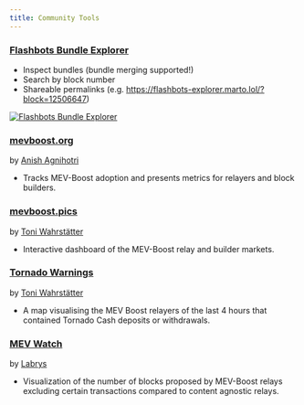 ```yaml
---
title: Community Tools
---
```


### [Flashbots Bundle Explorer](http://flashbots-explorer.marto.lol/)

- Inspect bundles (bundle merging supported!)
- Search by block number
- Shareable permalinks (e.g. https://flashbots-explorer.marto.lol/?block=12506647)

[![Flashbots Bundle Explorer](/img/bundle-explorer.png)](http://flashbots-explorer.marto.lol/)

### [mevboost.org](https://www.mevboost.org/)
by [Anish Agnihotri](https://anishagnihotri.com/)
- Tracks MEV-Boost adoption and presents metrics for relayers and block builders.

### [mevboost.pics](https://mevboost.pics/)
by [Toni Wahrstätter](https://toniwahrstaetter.com/)
- Interactive dashboard of the MEV-Boost relay and builder markets.

### [Tornado Warnings](https://tornado-warning.info/)
by [Toni Wahrstätter](https://toniwahrstaetter.com/)
- A map visualising the MEV Boost relayers of the last 4 hours that contained Tornado Cash deposits or withdrawals.

### [MEV Watch](https://www.mevwatch.info/)
by [Labrys](https://twitter.com/Labrys_io)
- Visualization of the number of blocks proposed by MEV-Boost relays excluding certain transactions compared to content agnostic relays.

